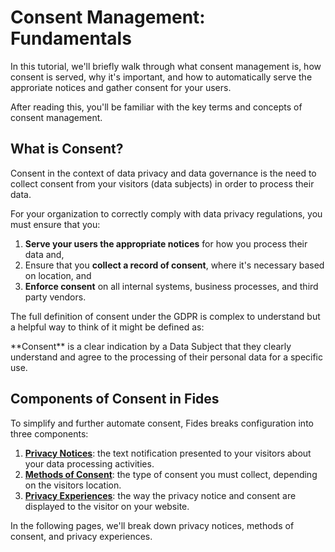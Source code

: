 
# Consent Management: Fundamentals

<TutorialKey duration="5" product="Fides" topic="Consent Management"/>


In this tutorial, we'll briefly walk through what consent management is, how consent is served, why it's important, and how to automatically serve the approriate notices and gather consent for your users.

After reading this, you'll be familiar with the key terms and concepts of consent management.

## What is Consent?

Consent in the context of data privacy and data governance is the need to collect consent from your visitors (data subjects) in order to process their data. 

For your organization to correctly comply with data privacy regulations, you must ensure that you:
1. **Serve your users the appropriate notices** for how you process their data and,
2. Ensure that you **collect a record of consent**, where it's necessary based on location, and
3. **Enforce consent** on all internal systems, business processes, and third party vendors.

The full definition of consent under the GDPR is complex to understand but a helpful way to think of it might be defined as:

<Callout type="info" emoji="">
**Consent** is a clear indication by a Data Subject that they clearly understand and agree to the processing of their personal data for a specific use.
</Callout>

## Components of Consent in Fides
To simplify and further automate consent, Fides breaks configuration into three components:

1. **[Privacy Notices](/tutorials/consent-management-fundamentals/consent-management-privacy-notices)**: the text notification presented to your visitors about your data processing activities.
2. **[Methods of Consent](/tutorials/consent-management-fundamentals/consent-management-consent-methods)**: the type of consent you must collect, depending on the visitors location.
3. **[Privacy Experiences](/tutorials/consent-management-fundamentals/consent-management-privacy-experiences)**: the way the privacy notice and consent are displayed to the visitor on your website.

In the following pages, we'll break down privacy notices, methods of consent, and privacy experiences.